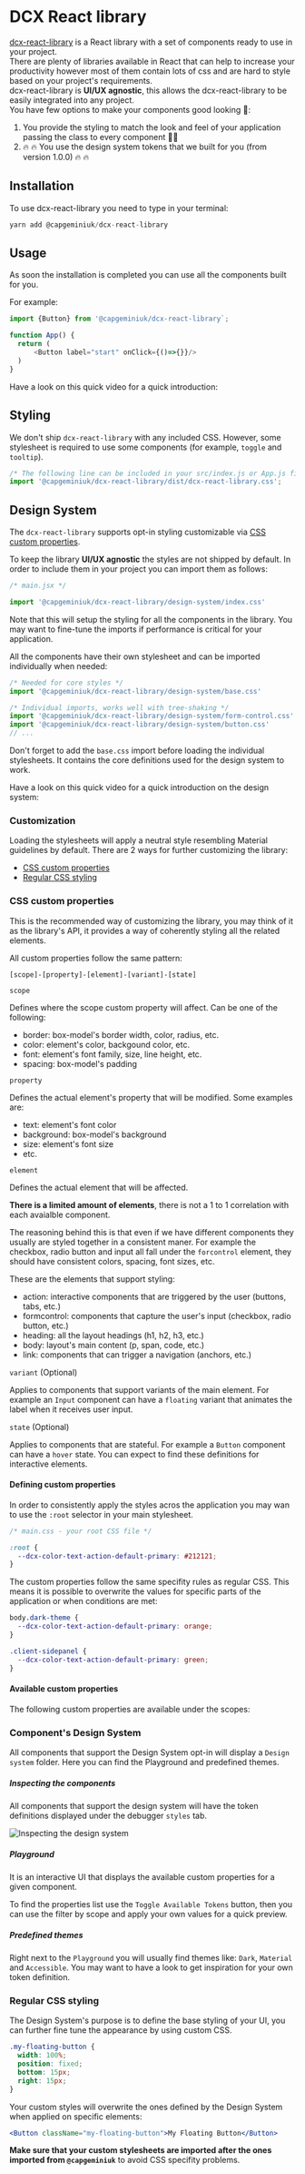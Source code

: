 
<Meta title="DCXLibrary/Introduction" />

# DCX React library

[dcx-react-library](https://github.com/capgemini/dcx-react-library) is a React library with a set of components ready to use in your project.  
There are plenty of libraries available in React that can help to increase your productivity however most of them contain lots of css and are hard to style based on your project's requirements.  
dcx-react-library is **UI/UX agnostic**, this allows the dcx-react-library to be easily integrated into any project.  
You have few options to make your components good looking 💄:
1. You provide the styling to match the look and feel of your application passing the class to every component 👷‍♀️
2. 🔥 🔥 You use the design system tokens that we built for you (from version 1.0.0) 🔥 🔥

## Installation

To use dcx-react-library you need to type in your terminal:

```js
yarn add @capgeminiuk/dcx-react-library
```

## Usage

As soon the installation is completed you can use all the components built for you.

For example:

```js
import {Button} from '@capgeminiuk/dcx-react-library`;

function App() {
  return (
      <Button label="start" onClick={()=>{}}/>
  )
}
```

Have a look on this quick video for a quick introduction:
<YouTube youTubeId="kVjvOPd_rW4" />

## Styling

We don't ship `dcx-react-library` with any included CSS. However, some stylesheet is required to use some components (for example, `toggle` and `tooltip`).

```js
/* The following line can be included in your src/index.js or App.js file */
import '@capgeminiuk/dcx-react-library/dist/dcx-react-library.css';
```

## Design System

The `dcx-react-library` supports opt-in styling customizable via [CSS custom properties](https://developer.mozilla.org/en-US/docs/Web/CSS/Using_CSS_custom_properties).

To keep the library **UI/UX agnostic** the styles are not shipped by default. In order to include them in your project you can import them as follows:

```jsx
/* main.jsx */

import '@capgeminiuk/dcx-react-library/design-system/index.css'
```

Note that this will setup the styling for all the components in the library. You may want to fine-tune the imports if performance is critical for your application.

All the components have their own stylesheet and can be imported individually when needed:

```jsx
/* Needed for core styles */
import '@capgeminiuk/dcx-react-library/design-system/base.css'

/* Individual imports, works well with tree-shaking */
import '@capgeminiuk/dcx-react-library/design-system/form-control.css'
import '@capgeminiuk/dcx-react-library/design-system/button.css'
// ...
```

Don't forget to add the `base.css` import before loading the individual stylesheets. It contains the core definitions used for the design system to work.

Have a look on this quick video for a quick introduction on the design system:
<YouTube youTubeId="KjYL9fzxdxw" />


### Customization

Loading the stylesheets will apply a neutral style resembling Material guidelines by default. There are 2 ways for further customizing the library:

* [CSS custom properties](#css-custom-properties)
* [Regular CSS styling](#regular-css-styling)

### CSS custom properties

This is the recommended way of customizing the library, you may think of it as the library's API, it provides a way of coherently styling all the related elements.

All custom properties follow the same pattern:

```
[scope]-[property]-[element]-[variant]-[state]
```

`scope`

Defines where the scope custom property will affect. Can be one of the following:

* border: box-model's border width, color, radius, etc.
* color: element's color, backgound color, etc.
* font: element's font family, size, line height, etc.
* spacing: box-model's padding

`property`

Defines the actual element's property that will be modified. Some examples are:

* text: element's font color
* background: box-model's background
* size: element's font size
* etc.

`element`

Defines the actual element that will be affected.

**There is a limited amount of elements**, there is not a 1 to 1 correlation with each avaialble component.

The reasoning behind this is that even if we have different components they usually are styled together in a consistent maner. For example the checkbox, radio button and input all fall under the `forcontrol` element, they should have consistent colors, spacing, font sizes, etc.

These are the elements that support styling:

* action: interactive components that are triggered by the user (buttons, tabs, etc.)
* formcontrol: components that capture the user's input (checkbox, radio button, etc.)
* heading: all the layout headings (h1, h2, h3, etc.)
* body: layout's main content (p, span, code, etc.)
* link: components that can trigger a navigation (anchors, etc.)

`variant` (Optional)

Applies to components that support variants of the main element. For example an `Input` component can have a `floating` variant that animates the label when it receives user input.

`state` (Optional)

Applies to components that are stateful. For example a `Button` component can have a `hover` state. You can expect to find these definitions for interactive elements.

#### Defining custom properties

In order to consistently apply the styles acros the application you may wan to use the `:root` selector in your main stylesheet.

```css
/* main.css - your root CSS file */

:root {
  --dcx-color-text-action-default-primary: #212121;
}
```

The custom properties follow the same specifity rules as regular CSS. This means it is possible to overwrite the values for specific parts of the application or when conditions are met:

```css
body.dark-theme {
  --dcx-color-text-action-default-primary: orange;
}

.client-sidepanel {
  --dcx-color-text-action-default-primary: green;
}
```

#### Available custom properties

The following custom properties are available under the scopes:

<TokensList />

### Component's Design System

All components that support the Design System opt-in will display a `Design system` folder. Here you can find the Playground and predefined themes.

##### Inspecting the components

All components that support the design system will have the token definitions displayed under the debugger `styles` tab.

![Inspecting the design system](/design-system-inspect.png)

##### Playground

It is an interactive UI that displays the available custom properties for a given component.

To find the properties list use the `Toggle Available Tokens` button, then you can use the filter by scope and apply your own values for a quick preview.

##### Predefined themes

Right next to the `Playground` you will usually find themes like: `Dark`, `Material` and `Accessible`. You may want to have a look to get inspiration for your own token definition.

### Regular CSS styling

The Design System's purpose is to define the base styling of your UI, you can further fine tune the appearance by using custom CSS.

```css
.my-floating-button {
  width: 100%;
  position: fixed;
  bottom: 15px;
  right: 15px;
}
```

Your custom styles will overwrite the ones defined by the Design System when applied on specific elements:

```jsx
<Button className="my-floating-button">My Floating Button</Button>
```

**Make sure that your custom stylesheets are imported after the ones imported from `@capgeminiuk`** to avoid CSS specifity problems.
